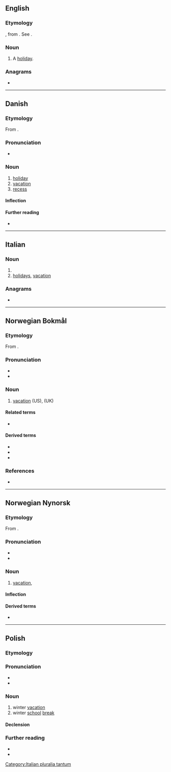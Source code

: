 {{also|férié|férie}}
==English==

===Etymology===
{{der|en|fro|ferie}}, from {{lena}} {{der|en|la|ferie||holidays}}. See {{m|en|fair}}.

===Noun===
{{en-noun}}

# {{lb|en|obsolete}} A [[holiday]].
#: {{rfquotek|Bullokar}}

{{Webster 1913}}

===Anagrams===
* {{anagrams|en|firee|ifere}}

----

==Danish==

===Etymology===
From {{der|da|la|fēriae||festival, rest}}.

===Pronunciation===
* {{IPA|/feriə/|[feɐ̯ˀiə]|lang=da}}

===Noun===
{{da-noun|n|r}}

# [[holiday]]
# [[vacation]]
# [[recess]]

====Inflection====
{{da-noun-infl|n|r}}

====Further reading====
* {{pedialite|lang=da}}

----

==Italian==

===Noun===
{{head|it|noun plural form|g=f}}

# {{plural of|feria|lang=it}}
# [[holidays]], [[vacation]]

===Anagrams===
* {{l|it|fiere}}

[[Category:Italian pluralia tantum]]

----

==Norwegian Bokmål==

===Etymology===
From {{der|nb|la|feriae}}.

===Pronunciation===
* {{IPA|/feːrjə/|lang=nb}}
* {{rhymes|eːrjə|lang=nb}}

===Noun===
{{nb-noun-m1}}

# [[vacation]] (US), {{l|en|holiday}} (UK)

====Related terms====
* {{l|nb|feriere}}

====Derived terms====
* {{l|nb|ferieby}}
* {{l|nb|feriepenger}}
* {{l|nb|sommerferie}}

===References===
* {{R:The Bokmål Dictionary}}

----

==Norwegian Nynorsk==

===Etymology===
From {{der|nn|la|feriae}}.

===Pronunciation===
* {{IPA|/feːrjə/|lang=nn}}
* {{rhymes|eːrjə|lang=nn}}

===Noun===
{{head|nn|noun|g=m}}

# [[vacation]], {{l|en|holiday}}

====Inflection====
{{no-noun-infl|nn-class=m1|stem=feri}}

====Derived terms====
* {{l|nn|ferieby}}

----

==Polish==

===Etymology===
{{rfe|lang=pl}}

===Pronunciation===
* {{pl-IPA-auto}}
* {{audio|Pl-ferie.ogg|Audio|lang=pl}}

===Noun===
{{pl-noun|p}}

# winter [[vacation]]
# winter [[school]] [[break]]

====Declension====
{{pl-decl-noun-pl
|ferie
|ferii
|feriom
|ferie
|feriami
|feriach
|ferie
|tantum=p}}

===Further reading===
* {{R:PWN}}
* {{pedialite|lang=pl}}
